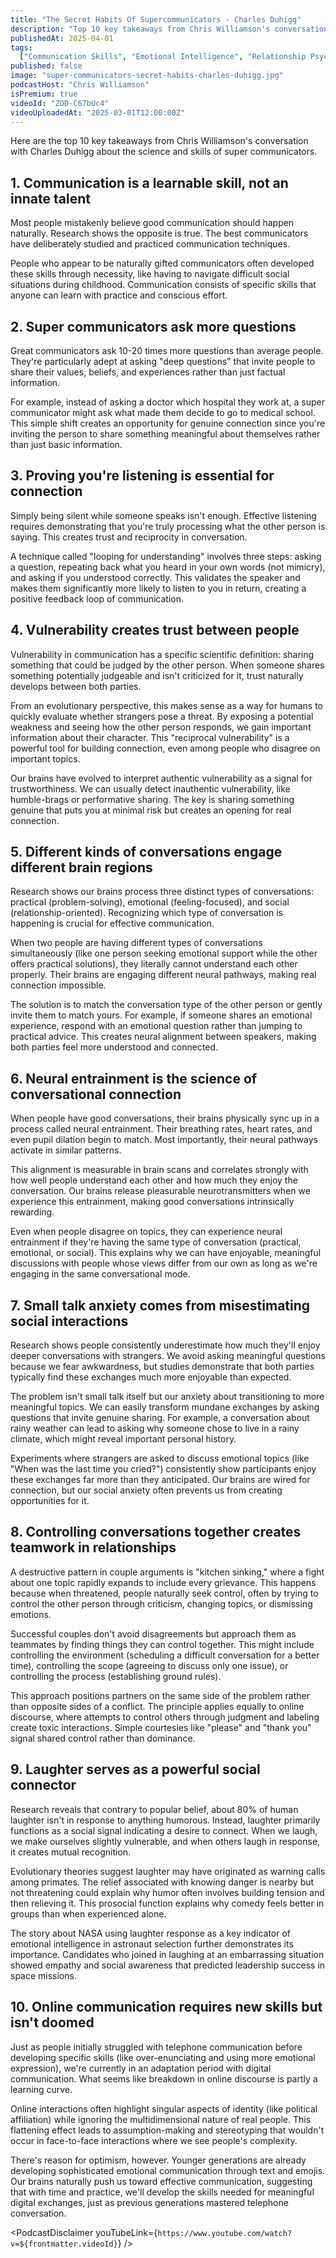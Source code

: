 ```yaml
---
title: "The Secret Habits Of Supercommunicators - Charles Duhigg"
description: "Top 10 key takeaways from Chris Williamson's conversation with Charles Duhigg about the science and skills of super communicators."
publishedAt: 2025-04-01
tags:
  ["Communication Skills", "Emotional Intelligence", "Relationship Psychology"]
published: false
image: "super-communicators-secret-habits-charles-duhigg.jpg"
podcastHost: "Chris Williamson"
isPremium: true
videoId: "ZOD-C67bUc4"
videoUploadedAt: "2025-03-01T12:00:00Z"
---
```



<PodcastSummaryPageLayout frontmatter={frontmatter}>

Here are the top 10 key takeaways from Chris Williamson's conversation with Charles Duhigg about the science and skills of super communicators.

## 1. Communication is a learnable skill, not an innate talent

Most people mistakenly believe good communication should happen naturally. Research shows the opposite is true. The best communicators have deliberately studied and practiced communication techniques.

People who appear to be naturally gifted communicators often developed these skills through necessity, like having to navigate difficult social situations during childhood. Communication consists of specific skills that anyone can learn with practice and conscious effort.

## 2. Super communicators ask more questions

Great communicators ask 10-20 times more questions than average people. They're particularly adept at asking "deep questions" that invite people to share their values, beliefs, and experiences rather than just factual information.

For example, instead of asking a doctor which hospital they work at, a super communicator might ask what made them decide to go to medical school. This simple shift creates an opportunity for genuine connection since you're inviting the person to share something meaningful about themselves rather than just basic information.

## 3. Proving you're listening is essential for connection

Simply being silent while someone speaks isn't enough. Effective listening requires demonstrating that you're truly processing what the other person is saying. This creates trust and reciprocity in conversation.

A technique called "looping for understanding" involves three steps: asking a question, repeating back what you heard in your own words (not mimicry), and asking if you understood correctly. This validates the speaker and makes them significantly more likely to listen to you in return, creating a positive feedback loop of communication.

## 4. Vulnerability creates trust between people

Vulnerability in communication has a specific scientific definition: sharing something that could be judged by the other person. When someone shares something potentially judgeable and isn't criticized for it, trust naturally develops between both parties.

From an evolutionary perspective, this makes sense as a way for humans to quickly evaluate whether strangers pose a threat. By exposing a potential weakness and seeing how the other person responds, we gain important information about their character. This "reciprocal vulnerability" is a powerful tool for building connection, even among people who disagree on important topics.

Our brains have evolved to interpret authentic vulnerability as a signal for trustworthiness. We can usually detect inauthentic vulnerability, like humble-brags or performative sharing. The key is sharing something genuine that puts you at minimal risk but creates an opening for real connection.

## 5. Different kinds of conversations engage different brain regions

Research shows our brains process three distinct types of conversations: practical (problem-solving), emotional (feeling-focused), and social (relationship-oriented). Recognizing which type of conversation is happening is crucial for effective communication.

When two people are having different types of conversations simultaneously (like one person seeking emotional support while the other offers practical solutions), they literally cannot understand each other properly. Their brains are engaging different neural pathways, making real connection impossible.

The solution is to match the conversation type of the other person or gently invite them to match yours. For example, if someone shares an emotional experience, respond with an emotional question rather than jumping to practical advice. This creates neural alignment between speakers, making both parties feel more understood and connected.

## 6. Neural entrainment is the science of conversational connection

When people have good conversations, their brains physically sync up in a process called neural entrainment. Their breathing rates, heart rates, and even pupil dilation begin to match. Most importantly, their neural pathways activate in similar patterns.

This alignment is measurable in brain scans and correlates strongly with how well people understand each other and how much they enjoy the conversation. Our brains release pleasurable neurotransmitters when we experience this entrainment, making good conversations intrinsically rewarding.

Even when people disagree on topics, they can experience neural entrainment if they're having the same type of conversation (practical, emotional, or social). This explains why we can have enjoyable, meaningful discussions with people whose views differ from our own as long as we're engaging in the same conversational mode.

## 7. Small talk anxiety comes from misestimating social interactions

Research shows people consistently underestimate how much they'll enjoy deeper conversations with strangers. We avoid asking meaningful questions because we fear awkwardness, but studies demonstrate that both parties typically find these exchanges much more enjoyable than expected.

The problem isn't small talk itself but our anxiety about transitioning to more meaningful topics. We can easily transform mundane exchanges by asking questions that invite genuine sharing. For example, a conversation about rainy weather can lead to asking why someone chose to live in a rainy climate, which might reveal important personal history.

Experiments where strangers are asked to discuss emotional topics (like "When was the last time you cried?") consistently show participants enjoy these exchanges far more than they anticipated. Our brains are wired for connection, but our social anxiety often prevents us from creating opportunities for it.

## 8. Controlling conversations together creates teamwork in relationships

A destructive pattern in couple arguments is "kitchen sinking," where a fight about one topic rapidly expands to include every grievance. This happens because when threatened, people naturally seek control, often by trying to control the other person through criticism, changing topics, or dismissing emotions.

Successful couples don't avoid disagreements but approach them as teammates by finding things they can control together. This might include controlling the environment (scheduling a difficult conversation for a better time), controlling the scope (agreeing to discuss only one issue), or controlling the process (establishing ground rules).

This approach positions partners on the same side of the problem rather than opposite sides of a conflict. The principle applies equally to online discourse, where attempts to control others through judgment and labeling create toxic interactions. Simple courtesies like "please" and "thank you" signal shared control rather than dominance.

## 9. Laughter serves as a powerful social connector

Research reveals that contrary to popular belief, about 80% of human laughter isn't in response to anything humorous. Instead, laughter primarily functions as a social signal indicating a desire to connect. When we laugh, we make ourselves slightly vulnerable, and when others laugh in response, it creates mutual recognition.

Evolutionary theories suggest laughter may have originated as warning calls among primates. The relief associated with knowing danger is nearby but not threatening could explain why humor often involves building tension and then relieving it. This prosocial function explains why comedy feels better in groups than when experienced alone.

The story about NASA using laughter response as a key indicator of emotional intelligence in astronaut selection further demonstrates its importance. Candidates who joined in laughing at an embarrassing situation showed empathy and social awareness that predicted leadership success in space missions.

## 10. Online communication requires new skills but isn't doomed

Just as people initially struggled with telephone communication before developing specific skills (like over-enunciating and using more emotional expression), we're currently in an adaptation period with digital communication. What seems like breakdown in online discourse is partly a learning curve.

Online interactions often highlight singular aspects of identity (like political affiliation) while ignoring the multidimensional nature of real people. This flattening effect leads to assumption-making and stereotyping that wouldn't occur in face-to-face interactions where we see people's complexity.

There's reason for optimism, however. Younger generations are already developing sophisticated emotional communication through text and emojis. Our brains naturally push us toward effective communication, suggesting that with time and practice, we'll develop the skills needed for meaningful digital exchanges, just as previous generations mastered telephone conversation.

<PodcastDisclaimer
  youTubeLink={`https://www.youtube.com/watch?v=${frontmatter.videoId}`}
/>

</PodcastSummaryPageLayout>
